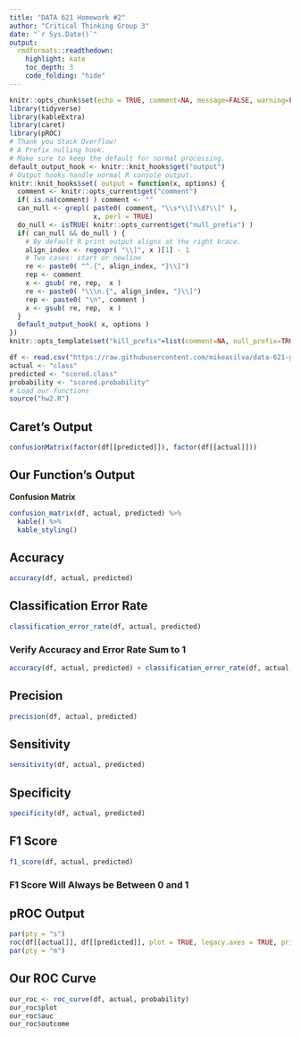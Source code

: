 ---
title: "DATA 621 Homework #2"
author: "Critical Thinking Group 3"
date: "`r Sys.Date()`"
output:
  rmdformats::readthedown:
    highlight: kate
    toc_depth: 3
    code_folding: "hide"
---


```{r setup, include=FALSE}
knitr::opts_chunk$set(echo = TRUE, comment=NA, message=FALSE, warning=FALSE)
library(tidyverse)
library(kableExtra)
library(caret)
library(pROC)
# Thank you Stack Overflow!
# A Prefix nulling hook.
# Make sure to keep the default for normal processing.
default_output_hook <- knitr::knit_hooks$get("output")
# Output hooks handle normal R console output.
knitr::knit_hooks$set( output = function(x, options) {
  comment <- knitr::opts_current$get("comment")
  if( is.na(comment) ) comment <- ""
  can_null <- grepl( paste0( comment, "\\s*\\[\\d?\\]" ),
                     x, perl = TRUE)
  do_null <- isTRUE( knitr::opts_current$get("null_prefix") )
  if( can_null && do_null ) {
    # By default R print output aligns at the right brace.
    align_index <- regexpr( "\\]", x )[1] - 1
    # Two cases: start or newline
    re <- paste0( "^.{", align_index, "}\\]")
    rep <- comment
    x <- gsub( re, rep,  x )
    re <- paste0( "\\\n.{", align_index, "}\\]")
    rep <- paste0( "\n", comment )
    x <- gsub( re, rep,  x )
  }
  default_output_hook( x, options )
})
knitr::opts_template$set("kill_prefix"=list(comment=NA, null_prefix=TRUE))
```

```{r}
df <- read.csv("https://raw.githubusercontent.com/mikeasilva/data-621-group-projects/master/hw2/data/classification-output-data.csv")
actual <- "class"
predicted <- "scored.class"
probability <- "scored.probability"
# Load our functions
source("hw2.R")
```

## Caret's Output

```{r}
confusionMatrix(factor(df[[predicted]]), factor(df[[actual]]))
```

## Our Function's Output 

**Confusion Matrix**

```{r}
confusion_matrix(df, actual, predicted) %>%
  kable() %>%
  kable_styling()
```


## Accuracy

```{r, null_prefix=TRUE}
accuracy(df, actual, predicted)
```

## Classification Error Rate

```{r, null_prefix=TRUE}
classification_error_rate(df, actual, predicted)
```

### Verify Accuracy and Error Rate Sum to 1

```{r, null_prefix=TRUE}
accuracy(df, actual, predicted) + classification_error_rate(df, actual, predicted)
```

## Precision

```{r, null_prefix=TRUE}
precision(df, actual, predicted)
```

## Sensitivity

```{r, null_prefix=TRUE}
sensitivity(df, actual, predicted)
```

## Specificity

```{r, null_prefix=TRUE}
specificity(df, actual, predicted)
```

## F1 Score

```{r, null_prefix=TRUE}
f1_score(df, actual, predicted)
```
### F1 Score Will Always be Between 0 and 1


## pROC Output

```{r}
par(pty = "s")
roc(df[[actual]], df[[predicted]], plot = TRUE, legacy.axes = TRUE, print.auc = TRUE)
par(pty = "m")
```

## Our ROC Curve

```{r}
our_roc <- roc_curve(df, actual, probability)
our_roc$plot
our_roc$auc
our_roc$outcome



```

##
